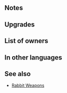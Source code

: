 {{Weapon Infobox
|tagid=SID_花の髪飾り＋
|weaponType=Dagger
|might=12
|range=2
|effect=During unit's first combat in player phase or enemy phase, grants Atk/Res+5 to unit and restores 7 HP to unit after combat.<br><br>Effect:【Dagger ７】<br><br>【Dagger ７】<br>After combat, if unit attacked, inflicts Def/Res-７ on target and foes within 2 spaces of target through their next actions.
|cost=300
|exclusive=0
|statModifiers=0,12,0,0,0
|required=Hidden Thorns
|refinePaths=default
|refineSP=350
|refineMedals=500
|refineStones=50
|properties=
}}
==Notes==
{{FirstCombat}}
{{Temporary buffs}}
{{After combat healing}}
{{IfUnitAttacked}}
{{Penalties}}
==Upgrades==
{{Weapon Upgrade List}}
==List of owners==
{{Skill Hero List}}
==In other languages==
{{OtherLanguages
|english=Hidden Thorns+
|japanese=花の髪飾り＋
|german=Geheimdornen+
|spanishEU=Espinas furtivas +
|spanishLA=Espinas furtivas +
|french=Épines cachées +
|italian=Spine occulte+
|chineseTW=花朵髮飾＋
|portuguese=Espinhos ocultos+
}}
==See also==
{{See also skills|cond=(Description LIKE '%estores%HP after combat%' OR Description LIKE '%estores%HP to unit after combat%') AND WikiName NOT LIKE '%rabbit%' AND Exclusive='1'}}
* [[Skill families/Weapons#Rabbit|Rabbit Weapons]]
{{Weapons Navbox}}
